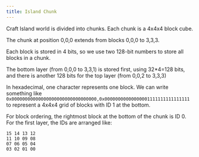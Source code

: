 ```yaml
---
title: Island Chunk
---
```


Craft Island world is divided into chunks. Each chunk is a 4x4x4 block cube.

The chunk at position 0,0,0 extends from blocks 0,0,0 to 3,3,3.

Each block is stored in 4 bits, so we use two 128-bit numbers to store all blocks in a chunk.

The bottom layer (from 0,0,0 to 3,3,1) is stored first, using 32*4=128 bits, and there is another 128 bits for the top layer (from 0,0,2 to 3,3,3)

In hexadecimal, one character represents one block. We can write something like `0x00000000000000000000000000000000,0x00000000000000001111111111111111` to represent a 4x4x4 grid of blocks with ID 1 at the bottom.

For block ordering, the rightmost block at the bottom of the chunk is ID 0. For the first layer, the IDs are arranged like:

```
15 14 13 12
11 10 09 08
07 06 05 04
03 02 01 00
```
